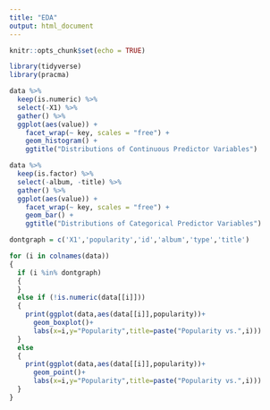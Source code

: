 ```yaml
---
title: "EDA"
output: html_document
---
```


```r
knitr::opts_chunk$set(echo = TRUE)
```

```r
library(tidyverse)
library(pracma)

data %>%
  keep(is.numeric) %>% 
  select(-X1) %>%
  gather() %>% 
  ggplot(aes(value)) +
    facet_wrap(~ key, scales = "free") +
    geom_histogram() +
    ggtitle("Distributions of Continuous Predictor Variables")

data %>%
  keep(is.factor) %>% 
  select(-album, -title) %>%
  gather() %>% 
  ggplot(aes(value)) +
    facet_wrap(~ key, scales = "free") +
    geom_bar() +
    ggtitle("Distributions of Categorical Predictor Variables")
```

```r

dontgraph = c('X1','popularity','id','album','type','title')

for (i in colnames(data))
{
  if (i %in% dontgraph)
  {
  }
  else if (!is.numeric(data[[i]]))
  {
    print(ggplot(data,aes(data[[i]],popularity))+
      geom_boxplot()+
      labs(x=i,y="Popularity",title=paste("Popularity vs.",i)))
  }
  else 
  {
    print(ggplot(data,aes(data[[i]],popularity))+
      geom_point()+
      labs(x=i,y="Popularity",title=paste("Popularity vs.",i)))
  }
}
```

